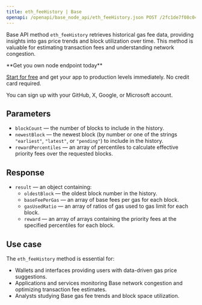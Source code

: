 ---
title: eth_feeHistory | Base
openapi: /openapi/base_node_api/eth_feeHistory.json POST /2fc1de7f08c0465f6a28e3c355e0cb14
---

Base API method `eth_feeHistory` retrieves historical gas fee data, providing insights into gas price trends and block utilization over time. This method is valuable for estimating transaction fees and understanding network congestion.

<Check>
**Get you own node endpoint today**

[Start for free](https://console.chainstack.com/) and get your app to production levels immediately. No credit card required.

You can sign up with your GitHub, X, Google, or Microsoft account.
</Check>


## Parameters

* `blockCount` — the number of blocks to include in the history.
* `newestBlock` — the newest block (by number or one of the strings `"earliest"`, `"latest"`, or `"pending"`) to include in the history.
* `rewardPercentiles` — an array of percentiles to calculate effective priority fees over the requested blocks.

## Response

* `result` — an object containing:
  + `oldestBlock` — the oldest block number in the history.
  + `baseFeePerGas` — an array of base fees per gas for each block.
  + `gasUsedRatio` — an array of ratios of gas used to gas limit for each block.
  + `reward` — an array of arrays containing the priority fees at the specified percentiles for each block.

## Use case

The `eth_feeHistory` method is essential for:

* Wallets and interfaces providing users with data-driven gas price suggestions.
* Applications and services monitoring Base network congestion and optimizing transaction fee estimates.
* Analysts studying Base gas fee trends and block space utilization.
